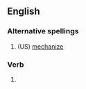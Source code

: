 ==English==

===Alternative spellings===
# (US) [[mechanize]]

===Verb===
{{en-verb|mechanises|mechanising|mechanised|mechanised}}

# {{UK}} {{alternative spelling of|[[mechanize]]}}